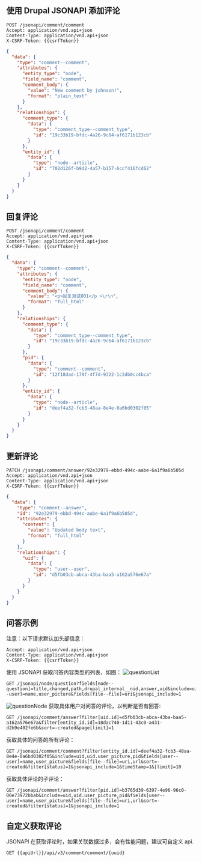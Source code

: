 
<Meta title="开发/JSONAPI/评论" id="jsonapi-comment" />

## 使用 Drupal JSONAPI 添加评论

```
POST /jsonapi/comment/comment
Accept: application/vnd.api+json
Content-Type: application/vnd.api+json
X-CSRF-Token: {{csrfToken}}
```

```json
{
  "data": {
    "type": "comment--comment",
    "attributes": {
      "entity_type": "node",
      "field_name": "comment",
      "comment_body": {
        "value": "New comment by johnson!",
        "format": "plain_text"
      }
    },
    "relationships": {
      "comment_type": {
        "data": {
          "type": "comment_type--comment_type",
          "id": "19c33b19-bfdc-4a26-9c64-af6171b123cb"
        }
      },
      "entity_id": {
        "data": {
          "type": "node--article",
          "id": "702d126f-b9d2-4a57-b157-6ccf416fcd62"
        }
      }
    }
  }
}
```

## 回复评论

```
POST /jsonapi/comment/comment
Accept: application/vnd.api+json
Content-Type: application/vnd.api+json
X-CSRF-Token: {{csrfToken}}
```

```json
{
  "data": {
    "type": "comment--comment",
    "attributes": {
      "entity_type": "node",
      "field_name": "comment",
      "comment_body": {
        "value": "<p>回复测试001</p >\r\n",
        "format": "full_html"
      }
    },
    "relationships": {
      "comment_type": {
        "data": {
          "type": "comment_type--comment_type",
          "id": "19c33b19-bfdc-4a26-9c64-af6171b123cb"
        }
      },
      "pid": {
        "data": {
          "type": "comment--comment",
          "id": "12f18dad-179f-4f7d-9322-1c2db0cc4bca"
        }
      },
      "entity_id": {
        "data": {
          "type": "node--article",
          "id": "deef4a32-fcb3-48aa-8e4e-0a6bd0302f05"
        }
      }
    }
  }
}
```

## 更新评论

```
PATCH /jsonapi/comment/answer/92e32979-ebbd-494c-aabe-6a1f9a6b505d
Accept: application/vnd.api+json
Content-Type: application/vnd.api+json
X-CSRF-Token: {{csrfToken}}
```

```json
{
  "data": {
    "type": "comment--answer",
    "id": "92e32979-ebbd-494c-aabe-6a1f9a6b505d",
    "attributes": {
      "content": {
        "value": "Updated body text",
        "format": "full_html"
      }
    },
    "relationships": {
      "uid": {
        "data": {
          "type": "user--user",
          "id": "d5fb03cb-abca-43ba-baa5-a162a576e67a"
        }
      }
    }
  }
}
```

## 问答示例

注意：以下请求默认加头部信息：

```
Accept: application/vnd.api+json
Content-Type: application/vnd.api+json
X-CSRF-Token: {{csrfToken}}
```

使用 JSONAPI 获取问答内容类型的列表，如图：
![questionList](/assets/storybook/assets/drupal/question-list.png)

```
GET /jsonapi/node/question?fields[node--question]=title,changed,path,drupal_internal__nid,answer,uid&include=uid,uid.user_picture&fields[user--user]=name,user_picture&fields[file--file]=uri&jsonapi_include=1
```

![questionNode](/assets/storybook/assets/drupal/question-node.png)
获取具体用户对问答的评论，以判断是否有回答:

```
GET /jsonapi/comment/answer?filter[uid.id]=d5fb03cb-abca-43ba-baa5-a162a576e67a&filter[entity_id.id]=18dac740-1d11-43c0-a431-d2b9e402fe6b&sort=-created&page[limit]=1
```

获取具体的问答的所有评论：

```
GET /jsonapi/comment/comment?filter[entity_id.id]=deef4a32-fcb3-48aa-8e4e-0a6bd0302f05&include=uid,uid.user_picture,pid&fields[user--user]=name,user_picture&fields[file--file]=uri,url&sort=-created&filter[status]=1&jsonapi_include=1&timeStamp=1&[limit]=10
```

获取具体评论的子评论：

```
GET /jsonapi/comment/answer?filter[pid.id]=b3765d39-6397-4e96-96c0-00e73972bbab&include=uid,uid.user_picture,pid&fields[user--user]=name,user_picture&fields[file--file]=uri,url&sort=-created&filter[status]=1&jsonapi_include=1
```

## 自定义获取评论

JSONAPI 在获取评论时，如果关联数据过多，会有性能问题，建议可自定义 api.

```
GET {{apiUrl}}/api/v3/comment/comment/{uuid}
```
